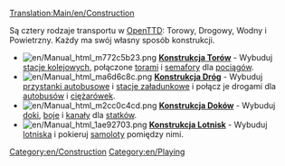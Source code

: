 [[Translation:Main/en/Construction]]{{pl/Spis treści}}

Są cztery rodzaje transportu w [[Main/en/OpenTTD|OpenTTD]]: Torowy, Drogowy, Wodny i Powietrzny. Każdy ma swój własny sposób konstrukcji.


*[[File:en/Manual html m772c5b23.png]] '''[[Main/pl/Linie kolejowe|Konstrukcja Torów]]''' - Wybuduj [[Main/en/Railway station|stacje kolejowych]], połączone [[Main/en/Building tracks|torami]] i [[Main/pl/Sygnalizacja|semafory]] dla [[Main/en/Trains|pociągów]].
*[[File:en/Manual html ma6d6c8c.png]] '''[[Main/en/Roadway construction|Konstrukcja Dróg]]''' - Wybuduj [[Main/en/Loading Bays#Bus Loading Bay|przystanki autobusowe]] i [[Main/en/Loading Bays#Lorry Loading Bay|stacje załadunkowe]] i połącz je drogami dla [[Main/en/Buses|autobusów]] i [[Main/en/Road vehicles|ciężarówek]].
*[[File:en/Manual html m2cc0c4cd.png]] '''[[Main/en/Waterway construction|Konstrukcja Doków]]''' - Wybuduj [[Main/en/Water Transport Tiles|doki]], [[Main/en/Waypoints|boje]] i [[Main/en/Water Transport Tiles|kanały]] dla [[Main/en/Ships|statków]].
*[[File:en/Manual html 1ae92703.png]] '''[[Main/en/Airport construction|Konstrukcja Lotnisk]]''' - Wybuduj [[Main/en/Airports|lotniska]] i pokieruj [[Main/en/Aircraft|samoloty]] pomiędzy nimi.

[[Category:en/Construction]]
[[Category:en/Playing]]